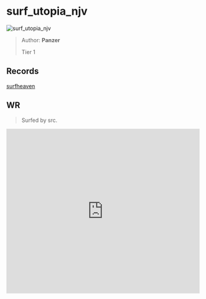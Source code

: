 
# surf_utopia_njv

![surf_utopia_njv](https://raw.githubusercontent.com/Sayt123/SurfMapPics/Maps-and-bonuses/csgo/surf_utopia_njv.jpg)

> Author: **Panzer**
>
> Tier 1

## Records

[surfheaven](https://surfheaven.eu/map/surf_utopia_njv)

## WR

> Surfed by src.

<iframe
width="100%"
height="430"
src="https://www.youtube.com/embed/cRO2Sm_m3sY"
frameborder="0"
allow="accelerometer; autoplay; clipboard-write; encrypted-media; gyroscope; picture-in-picture"
allowFullScreen
/>

```md

[Surf Timer] - sRc finished in 00:53:48 (WR -00:00:07). Improving by 00:00:08
[Surf Timer] - sRc beat the map record! Rank: 1/8237

Previous WR holder: rulldar


```
                